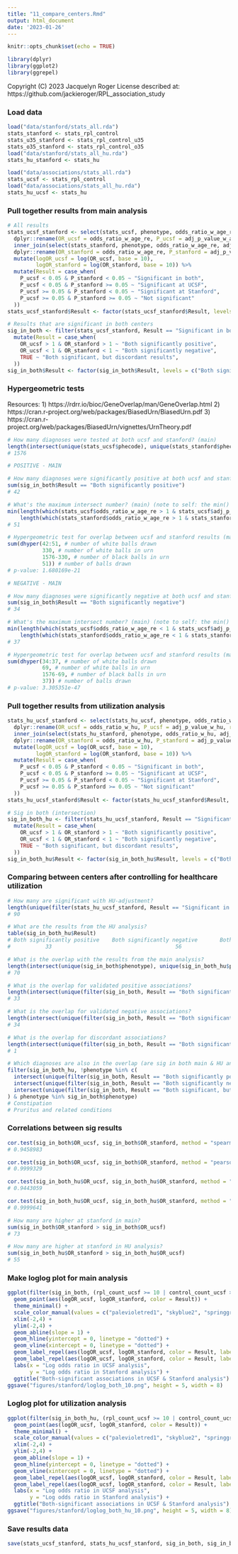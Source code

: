 ```yaml
---
title: "11_compare_centers.Rmd"
output: html_document
date: '2023-01-26'
---
```


```r

knitr::opts_chunk$set(echo = TRUE)

library(dplyr)
library(ggplot2)
library(ggrepel)

```

Copyright (C) 2023 Jacquelyn Roger
License described at: https://github.com/jackieroger/RPL_association_study

### Load data

```r

load("data/stanford/stats_all.rda")
stats_stanford <- stats_rpl_control
stats_u35_stanford <- stats_rpl_control_u35
stats_o35_stanford <- stats_rpl_control_o35
load("data/stanford/stats_all_hu.rda")
stats_hu_stanford <- stats_hu

load("data/associations/stats_all.rda")
stats_ucsf <- stats_rpl_control
load("data/associations/stats_all_hu.rda")
stats_hu_ucsf <- stats_hu

```

### Pull together results from main analysis

```r

# All results
stats_ucsf_stanford <- select(stats_ucsf, phenotype, odds_ratio_w_age_re, adj_p_value_w_age_re, rpl_count, control_count) %>%
  dplyr::rename(OR_ucsf = odds_ratio_w_age_re, P_ucsf = adj_p_value_w_age_re, rpl_count_ucsf = rpl_count, control_count_ucsf = control_count) %>%
  inner_join(select(stats_stanford, phenotype, odds_ratio_w_age_re, adj_p_value_w_age_re, rpl_count, control_count)) %>%
  dplyr::rename(OR_stanford = odds_ratio_w_age_re, P_stanford = adj_p_value_w_age_re, rpl_count_stanford = rpl_count, control_count_stanford = control_count) %>%
  mutate(logOR_ucsf = log(OR_ucsf, base = 10),
         logOR_stanford = log(OR_stanford, base = 10)) %>%
  mutate(Result = case_when(
    P_ucsf < 0.05 & P_stanford < 0.05 ~ "Significant in both",
    P_ucsf < 0.05 & P_stanford >= 0.05 ~ "Significant at UCSF",
    P_ucsf >= 0.05 & P_stanford < 0.05 ~ "Significant at Stanford",
    P_ucsf >= 0.05 & P_stanford >= 0.05 ~ "Not significant"
  ))
stats_ucsf_stanford$Result <- factor(stats_ucsf_stanford$Result, levels = c("Significant in both", "Significant at UCSF", "Significant at Stanford", "Not significant"))

# Results that are significant in both centers
sig_in_both <- filter(stats_ucsf_stanford, Result == "Significant in both") %>%
  mutate(Result = case_when(
    OR_ucsf > 1 & OR_stanford > 1 ~ "Both significantly positive",
    OR_ucsf < 1 & OR_stanford < 1 ~ "Both significantly negative",
    TRUE ~ "Both significant, but discordant results",
  ))
sig_in_both$Result <- factor(sig_in_both$Result, levels = c("Both significantly positive", "Both significantly negative", "Both significant, but discordant results"))

```

### Hypergeometric tests
Resources:
1) https://rdrr.io/bioc/GeneOverlap/man/GeneOverlap.html
2) https://cran.r-project.org/web/packages/BiasedUrn/BiasedUrn.pdf
3) https://cran.r-project.org/web/packages/BiasedUrn/vignettes/UrnTheory.pdf

```r

# How many diagnoses were tested at both ucsf and stanford? (main)
length(intersect(unique(stats_ucsf$phecode), unique(stats_stanford$phecode)))
# 1576

# POSITIVE - MAIN

# How many diagnoses were significantly positive at both ucsf and stanford?
sum(sig_in_both$Result == "Both significantly positive")
# 42

# What's the maximum intersect number? (main) (note to self: the min() function here is not a typo)
min(length(which(stats_ucsf$odds_ratio_w_age_re > 1 & stats_ucsf$adj_p_value_w_age_re < 0.05)),
    length(which(stats_stanford$odds_ratio_w_age_re > 1 & stats_stanford$adj_p_value_w_age_re < 0.05)))
# 51

# Hypergeometric test for overlap between ucsf and stanford results (main analysis)
sum(dhyper(42:51, # number of white balls drawn
           330, # number of white balls in urn
           1576-330, # number of black balls in urn
           51)) # number of balls drawn
# p-value: 1.680169e-21

# NEGATIVE - MAIN

# How many diagnoses were significantly negative at both ucsf and stanford?
sum(sig_in_both$Result == "Both significantly negative")
# 34

# What's the maximum intersect number? (main) (note to self: the min() function here is not a typo)
min(length(which(stats_ucsf$odds_ratio_w_age_re < 1 & stats_ucsf$adj_p_value_w_age_re < 0.05)),
    length(which(stats_stanford$odds_ratio_w_age_re < 1 & stats_stanford$adj_p_value_w_age_re < 0.05)))
# 37

# Hypergeometric test for overlap between ucsf and stanford results (main analysis)
sum(dhyper(34:37, # number of white balls drawn
           69, # number of white balls in urn
           1576-69, # number of black balls in urn
           37)) # number of balls drawn
# p-value: 3.305351e-47

```

### Pull together results from utilization analysis

```r

stats_hu_ucsf_stanford <- select(stats_hu_ucsf, phenotype, odds_ratio_w_hu, adj_p_value_w_hu, rpl_count, control_count) %>%
  dplyr::rename(OR_ucsf = odds_ratio_w_hu, P_ucsf = adj_p_value_w_hu, rpl_count_ucsf = rpl_count, control_count_ucsf = control_count) %>%
  inner_join(select(stats_hu_stanford, phenotype, odds_ratio_w_hu, adj_p_value_w_hu, rpl_count, control_count)) %>%
  dplyr::rename(OR_stanford = odds_ratio_w_hu, P_stanford = adj_p_value_w_hu, rpl_count_stanford = rpl_count, control_count_stanford = control_count) %>%
  mutate(logOR_ucsf = log(OR_ucsf, base = 10),
         logOR_stanford = log(OR_stanford, base = 10)) %>%
  mutate(Result = case_when(
    P_ucsf < 0.05 & P_stanford < 0.05 ~ "Significant in both",
    P_ucsf < 0.05 & P_stanford >= 0.05 ~ "Significant at UCSF",
    P_ucsf >= 0.05 & P_stanford < 0.05 ~ "Significant at Stanford",
    P_ucsf >= 0.05 & P_stanford >= 0.05 ~ "Not significant"
  ))
stats_hu_ucsf_stanford$Result <- factor(stats_hu_ucsf_stanford$Result, levels = c("Significant in both", "Significant at UCSF", "Significant at Stanford", "Not significant"))

# Sig in both (intersection)
sig_in_both_hu <- filter(stats_hu_ucsf_stanford, Result == "Significant in both") %>%
  mutate(Result = case_when(
    OR_ucsf > 1 & OR_stanford > 1 ~ "Both significantly positive",
    OR_ucsf < 1 & OR_stanford < 1 ~ "Both significantly negative",
    TRUE ~ "Both significant, but discordant results",
  ))
sig_in_both_hu$Result <- factor(sig_in_both_hu$Result, levels = c("Both significantly positive", "Both significantly negative", "Both significant, but discordant results"))

```

### Comparing between centers after controlling for healthcare utilization

```r

# How many are significant with HU-adjustment?
length(unique(filter(stats_hu_ucsf_stanford, Result == "Significant in both")$phenotype))
# 90

# What are the results from the HU analysis?
table(sig_in_both_hu$Result)
# Both significantly positive    Both significantly negative       Both significant, but discordant results 
#           33                                       56                                        1

# What is the overlap with the results from the main analysis?
length(intersect(unique(sig_in_both$phenotype), unique(sig_in_both_hu$phenotype)))
# 70

# What is the overlap for validated positive associations?
length(intersect(unique(filter(sig_in_both, Result == "Both significantly positive")$phenotype), unique(filter(sig_in_both_hu, Result == "Both significantly positive")$phenotype)))
# 33

# What is the overlap for validated negative associations?
length(intersect(unique(filter(sig_in_both, Result == "Both significantly negative")$phenotype), unique(filter(sig_in_both_hu, Result == "Both significantly negative")$phenotype)))
# 34

# What is the overlap for discordant associations?
length(intersect(unique(filter(sig_in_both, Result == "Both significant, but discordant results")$phenotype), unique(filter(sig_in_both_hu, Result == "Both significant, but discordant results")$phenotype)))
# 1

# Which diagnoses are also in the overlap (are sig in both main & HU analysis, but different results label)
filter(sig_in_both_hu, !phenotype %in% c(
  intersect(unique(filter(sig_in_both, Result == "Both significantly positive")$phenotype), unique(filter(sig_in_both_hu, Result == "Both significantly positive")$phenotype)),
  intersect(unique(filter(sig_in_both, Result == "Both significantly negative")$phenotype), unique(filter(sig_in_both_hu, Result == "Both significantly negative")$phenotype)),
  intersect(unique(filter(sig_in_both, Result == "Both significant, but discordant results")$phenotype), unique(filter(sig_in_both_hu, Result == "Both significant, but discordant results")$phenotype))
) & phenotype %in% sig_in_both$phenotype)
# Constipation
# Pruritus and related conditions

```


### Correlations between sig results

```r

cor.test(sig_in_both$OR_ucsf, sig_in_both$OR_stanford, method = "spearman")
# 0.9458983

cor.test(sig_in_both$OR_ucsf, sig_in_both$OR_stanford, method = "pearson")
# 0.9999329

cor.test(sig_in_both_hu$OR_ucsf, sig_in_both_hu$OR_stanford, method = "spearman")
# 0.9443059

cor.test(sig_in_both_hu$OR_ucsf, sig_in_both_hu$OR_stanford, method = "pearson")
# 0.9999641

# How many are higher at stanford in main?
sum(sig_in_both$OR_stanford > sig_in_both$OR_ucsf)
# 73

# How many are higher at stanford in HU analysis?
sum(sig_in_both_hu$OR_stanford > sig_in_both_hu$OR_ucsf)
# 55

```

### Make loglog plot for main analysis

```r

ggplot(filter(sig_in_both, (rpl_count_ucsf >= 10 | control_count_ucsf >= 10) & (rpl_count_stanford >= 10 | control_count_stanford >= 10))) +
  geom_point(aes(logOR_ucsf, logOR_stanford, color = Result)) +
  theme_minimal() +
  scale_color_manual(values = c("palevioletred1", "skyblue2", "springgreen3")) +
  xlim(-2,4) +
  ylim(-2,4) +
  geom_abline(slope = 1) +
  geom_hline(yintercept = 0, linetype = "dotted") +
  geom_vline(xintercept = 0, linetype = "dotted") +
  geom_label_repel(aes(logOR_ucsf, logOR_stanford, color = Result, label = ifelse(logOR_ucsf < -0.8 | (logOR_stanford - logOR_ucsf > 0.5), as.character(phenotype), '')), show.legend = FALSE, min.segment.length = unit(0, 'lines'), nudge_y = 2, size = 2) +
  geom_label_repel(aes(logOR_ucsf, logOR_stanford, color = Result, label = ifelse(logOR_ucsf > 1 | (logOR_ucsf - logOR_stanford > 0.2), as.character(phenotype), '')), show.legend = FALSE, min.segment.length = unit(0, 'lines'), nudge_y = -2, size = 2) +
  labs(x = "Log odds ratio in UCSF analysis",
       y = "Log odds ratio in Stanford analysis") +
  ggtitle("Both-significant associations in UCSF & Stanford analysis")
ggsave("figures/stanford/loglog_both_10.png", height = 5, width = 8)

```

### Loglog plot for utilization analysis

```r

ggplot(filter(sig_in_both_hu, (rpl_count_ucsf >= 10 | control_count_ucsf >= 10) & (rpl_count_stanford >= 10 | control_count_stanford >= 10))) +
  geom_point(aes(logOR_ucsf, logOR_stanford, color = Result)) +
  theme_minimal() +
  scale_color_manual(values = c("palevioletred1", "skyblue2", "springgreen3")) +
  xlim(-2,4) +
  ylim(-2,4) +
  geom_abline(slope = 1) +
  geom_hline(yintercept = 0, linetype = "dotted") +
  geom_vline(xintercept = 0, linetype = "dotted") +
  geom_label_repel(aes(logOR_ucsf, logOR_stanford, color = Result, label = ifelse(logOR_ucsf < -0.8 | (logOR_stanford - logOR_ucsf > 0.3), as.character(phenotype), '')), show.legend = FALSE, min.segment.length = unit(0, 'lines'), nudge_y = 2, size = 2) +
  geom_label_repel(aes(logOR_ucsf, logOR_stanford, color = Result, label = ifelse(logOR_ucsf > 1 | (logOR_ucsf - logOR_stanford > 0.3), as.character(phenotype), '')), show.legend = FALSE, min.segment.length = unit(0, 'lines'), nudge_y = -2, size = 2) +
  labs(x = "Log odds ratio in UCSF analysis",
       y = "Log odds ratio in Stanford analysis") +
  ggtitle("Both-significant associations in UCSF & Stanford analysis")
ggsave("figures/stanford/loglog_both_hu_10.png", height = 5, width = 8)

```

### Save results data

```r

save(stats_ucsf_stanford, stats_hu_ucsf_stanford, sig_in_both, sig_in_both_hu, file = "data/paper_figures_data/center_stats.rda")

```



